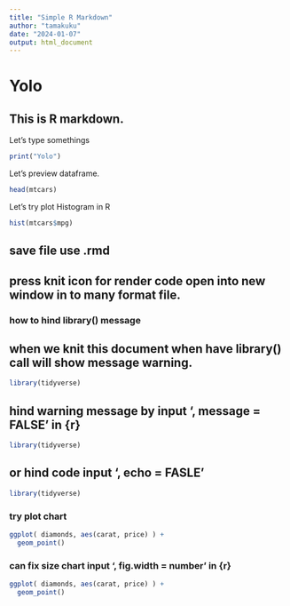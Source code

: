 ```yaml
---
title: "Simple R Markdown"
author: "tamakuku"
date: "2024-01-07"
output: html_document
---
```



# Yolo

## This is R markdown.

Let's type somethings

```r
print("Yolo")
```

Let's preview dataframe.
```r
head(mtcars)
```

Let's try plot Histogram in R
```r
hist(mtcars$mpg)
```

## save file use .rmd

## press knit icon for render code open into new window in to many format file.


### how to hind library() message
## when we knit this document when have library() call will show message warning.
```r
library(tidyverse)
```

## hind warning message by input ', message = FALSE' in {r}
```r
library(tidyverse)
```

## or hind code input ', echo = FASLE'
```r
library(tidyverse)
```

### try plot chart
```r
ggplot( diamonds, aes(carat, price) ) +
  geom_point()
```

### can fix size chart input ', fig.width = number' in {r}
```r
ggplot( diamonds, aes(carat, price) ) +
  geom_point()
```


